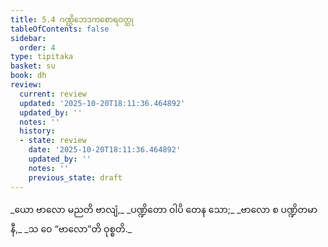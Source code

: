 ```yaml
---
title: 5.4 ဂဏ္ဌိဘေဒကစောရဝတ္ထု
tableOfContents: false
sidebar:
  order: 4
type: tipitaka
basket: su
book: dh
review:
  current: review
  updated: '2025-10-20T18:11:36.464892'
  updated_by: ''
  notes: ''
  history:
  - state: review
    date: '2025-10-20T18:11:36.464892'
    updated_by: ''
    notes: ''
    previous_state: draft
---
```



<DynamicBreadcrumb />


<ReviewStatus review={frontmatter.review} showDetails={true} />

<HypothesisAnnotation frontmatter={frontmatter} />

<Division number="63" book="dh" e="ch" v="18" p="22">

<Paragraph number="68" type="verses" book="dh">
_ယော ဗာလော မညတိ ဗာလျံ,_  
_ပဏ္ဍိတော ဝါပိ တေန သော;_  
_ဗာလော စ ပဏ္ဍိတမာနီ,_  
_သ ဝေ “ဗာလော”တိ ဝုစ္စတိ._
</Paragraph>
</Division>